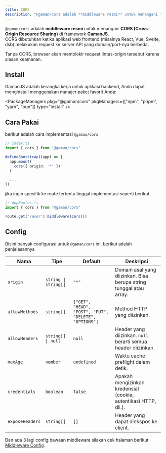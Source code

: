 ```yaml
---
title: CORS
description: "@gaman/cors adalah **middleware resmi** untuk menangani **CORS (Cross-Origin Resource Sharing)** di framework **GamanJS**. CORS dibutuhkan ketika aplikasi web frontend (misalnya React, Vue, Svelte, dsb) melakukan request ke server API yang domain/port-nya berbeda."
---
```


`@gaman/cors` adalah **middleware resmi** untuk menangani **CORS (Cross-Origin Resource Sharing)** di framework **GamanJS**.  
CORS dibutuhkan ketika aplikasi web frontend (misalnya React, Vue, Svelte, dsb) melakukan request ke server API yang domain/port-nya berbeda.  

Tanpa CORS, browser akan memblokir request lintas-origin tersebut karena alasan keamanan.

## Install


GamanJS adalah kerangka kerja untuk aplikasi backend, Anda dapat menginstall menggunakan manajer paket favorit Anda:

<PackageManagers
  pkg="@gaman/cors"
  pkgManagers={["npm", "pnpm", "yarn", "bun"]}
  type="install"
/>

## Cara Pakai

berikut adalah cara implementasi `@gaman/cors`

```ts
// index.ts
import { cors } from "@gaman/cors"

defineBootstrap((app) => {
  app.mount(
    cors({ origin: '*' })
  )

  ...
})
```

jika ingin spesifik ke route tertentu tinggal implementasi seperti berikut

```ts
// AppRoutes.ts
import { cors } from "@gaman/cors"

route.get('/user').middleware(cors())
```

## Config

Disini banyak configurasi untuk `@gaman/cors` ini, berikut adalah penjelasannya

| Nama             | Tipe                 | Default                                               | Deskripsi |
|------------------|----------------------|-------------------------------------------------------|-----------|
| `origin`         | `string \| string[]` | `"*"`                                                 | Domain asal yang diizinkan. Bisa berupa string tunggal atau array. |
| `allowMethods`   | `string[]`           | `["GET", "HEAD", "POST", "PUT", "DELETE", "OPTIONS"]` | Method HTTP yang diizinkan. |
| `allowHeaders`   | `string[] \| null`   | `null`                                                | Header yang diizinkan. `null` berarti semua header diizinkan. |
| `maxAge`         | `number`             | `undefined`                                           | Waktu cache preflight dalam detik. |
| `credentials`    | `boolean`            | `false`                                               | Apakah mengizinkan kredensial (cookie, autentikasi HTTP, dll.). |
| `exposeHeaders`  | `string[]`           | `[]`                                                  | Header yang dapat diekspos ke client. |


Dan ada 3 lagi config bawaan middleware silakan cek halaman berikut [Middleware Config](/docs/overview/middlewares/#middleware-config).